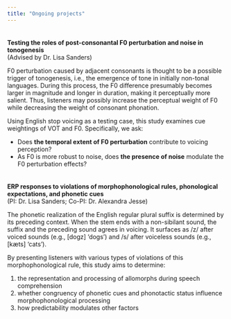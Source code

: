 ---
title: "Ongoing projects"
---
<div style="margin-bottom:35px;">
</div>

**Testing the roles of post-consonantal F0 perturbation and noise in tonogenesis**  
(Advised by Dr. Lisa Sanders)  

F0 perturbation caused by adjacent consonants is thought to be a possible trigger of tonogenesis, i.e., the emergence of tone in initially non-tonal languages. During this process, the F0 difference presumably becomes larger in magnitude and longer in duration, making it perceptually more salient. Thus, listeners may possibly increase the perceptual weight of F0 while decreasing the weight of consonant phonation.  

Using English stop voicing as a testing case, this study examines cue weightings of VOT and F0. Specifically, we ask: 

- Does **the temporal extent of F0 perturbation** contribute to voicing perception?
- As F0 is more robust to noise, does **the presence of noise** modulate the F0 perturbation effects?

<div style="margin-bottom:35px;">
</div>

**ERP responses to violations of morphophonological rules, phonological expectations, and phonetic cues**  
(PI: Dr. Lisa Sanders; Co-PI: Dr. Alexandra Jesse)

The phonetic realization of the English regular plural suffix is determined by its preceding context. When the stem ends with a non-sibilant sound, the suffix and the preceding sound agrees in voicing. It surfaces as /z/ after voiced sounds (e.g., [dogz] 'dogs') and /s/ after voiceless sounds (e.g., [kæts] 'cats').  

By presenting listeners with various types of violations of this morphophonological rule, this study aims to determine:  

1. the representation and processing of allomorphs during speech comprehension
2. whether congruency of phonetic cues and phonotactic status influence morphophonological processing
3. how predictability modulates other factors  